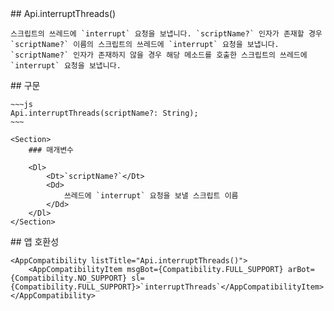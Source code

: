 
<Section>
    ## Api.interruptThreads()

    스크립트의 쓰레드에 `interrupt` 요청을 보냅니다. `scriptName?` 인자가 존재할 경우 `scriptName?` 이름의 스크립트의 쓰레드에 `interrupt` 요청을 보냅니다.
    `scriptName?` 인자가 존재하지 않을 경우 해당 메소드를 호출한 스크립트의 쓰레드에 `interrupt` 요청을 보냅니다.
</Section>
<Section>
    ## 구문

    ~~~js
    Api.interruptThreads(scriptName?: String);
    ~~~

    <Section>
        ### 매개변수

        <Dl>
            <Dt>`scriptName?`</Dt>
            <Dd>
                쓰레드에 `interrupt` 요청을 보낼 스크립트 이름
            </Dd>
        </Dl>
    </Section>
</Section>
<Section>
    ## 앱 호환성

    <AppCompatibility listTitle="Api.interruptThreads()">
        <AppCompatibilityItem msgBot={Compatibility.FULL_SUPPORT} arBot={Compatibility.NO_SUPPORT} sl={Compatibility.FULL_SUPPORT}>`interruptThreads`</AppCompatibilityItem>
    </AppCompatibility>
</Section>